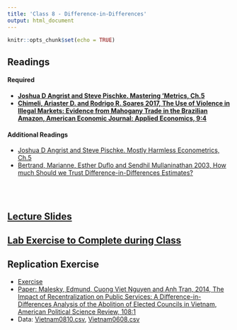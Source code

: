 ```yaml
---
title: 'Class 8 - Difference-in-Differences'
output: html_document
---
```


```r
knitr::opts_chunk$set(echo = TRUE)
```

## Readings
#### Required
- **[Joshua D Angrist and Steve Pischke. Mastering 'Metrics, Ch.5](Classes/Class_8/Readings/Angrist & Pischke Ch5.pdf)**
- **[Chimeli, Ariaster D. and Rodrigo R. Soares 2017, The Use of Violence in Illegal Markets: Evidence from Mahogany Trade in the Brazilian Amazon, American Economic Journal: Applied Economics, 9:4](Classes/Class_8/Readings/Chimeli_Soares.pdf)**

#### Additional Readings
- [Joshua D Angrist and Steve Pischke. Mostly Harmless Econometrics, Ch.5 ](Classes/Class_8/Readings/A&P_Ch5.pdf)
- [Bertrand, Marianne, Esther Duflo and Sendhil Mullaninathan 2003, How much Should we Trust Difference-in-Differences Estimates?](Classes/Class_8/Readings/Bertrand et al 2003.pdf)

<br> </br>

## [Lecture Slides](Classes/Class_8/Slides_DinD_v1.pdf)

## [Lab Exercise to Complete during Class](Classes/Class_8/Lab Exercise/Exercise_DinD_v1.pdf)

## Replication Exercise
- [Exercise](Classes/Class_8/Replication/Replication_6_v2.pdf)
- [Paper: Malesky, Edmund, Cuong Viet Nguyen and Anh Tran, 2014, The Impact of Recentralization on Public Services: A Difference-in-Differences Analysis of the Abolition of Elected Councils in Vietnam, American Political Science Review, 108:1](Classes/Class_8/Replication/Malesky 2014.pdf)
- Data: [Vietnam0810.csv](Classes/Class_8/Replication/Vietnam0810.csv), [Vietnam0608.csv](Classes/Class_8/Replication/Vietnam0608.csv)


